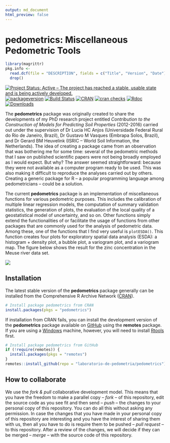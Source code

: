 ```yaml
---
output: md_document
html_preview: false
---
```


<!-- Generated by knitr: do not edit by hand. Please edit the content in README.Rmd -->

# pedometrics: Miscellaneous Pedometric Tools

```r
library(magrittr)
pkg.info <- 
  read.dcf(file = "DESCRIPTION", fields = c("Title", "Version", "Date")) %>% 
  drop()
```

[![Project Status: Active – The project has reached a stable, usable state and is being actively developed.](http://www.repostatus.org/badges/latest/active.svg)](http://www.repostatus.org/#active)
[![packageversion](https://img.shields.io/badge/devel%20version-`r pkg.info["Version"]`-firebrick.svg?style=flat-square)](commits/master)
[![Build Status](https://travis-ci.org/samuel-rosa/pedometrics.svg?branch=master)](https://travis-ci.org/samuel-rosa/pedometrics)
[![CRAN](https://www.r-pkg.org/badges/version/pedometrics)](https://cran.r-project.org/package=pedometrics)
[![cran checks](https://cranchecks.info/badges/worst/pedometrics)](https://cran.r-project.org/web/checks/check_results_pedometrics.html)
[![Rdoc](http://www.rdocumentation.org/badges/version/pedometrics)](http://www.rdocumentation.org/packages/pedometrics)
[![Downloads](http://cranlogs.r-pkg.org/badges/pedometrics?color=brightgreen)](http://www.r-pkg.org/pkg/pedometrics)

The __pedometrics__ package was originally created to share the developments of my PhD research project 
entitled _Contribution to the Construction of Models for Predicting Soil Properties_ (2012-2016) carried out
under the supervision of Dr Lucia HC Anjos (Universidade Federal Rural do Rio de Janeiro, Brazil), Dr Gustavo 
M Vasques (Embrapa Solos, Brazil), and Dr Gerard BM Heuvelink (ISRIC -- World Soil Information, the 
Netherlands). The idea of creating a package came from an observation that was bothering me for some time: 
several of the pedometric methods that I saw on published scientific papers were not being broadly employed as
I would expect. But why? The answer seemed straightforward: because they were not available as a computer
program ready to be used. This was also making it difficult to reproduce the analyses carried out by others. 
Creating a generic package for R -- a popular programming language among pedometricians -- could be a solution.

The current __pedometrics__ package is an implementation of miscellaneous functions for various pedometric
purposes. This includes the calibration of multiple linear regression models, the computation of summary
validation statistics, the generation of plots, the evaluation of the local quality of a geostatistical model 
of uncertainty, and so on. Other functions simply extend the functionalities of or facilitate the usage of
functions from other packages that are commonly used for the analysis of pedometric data. Among these, one of
the functions that I find very useful is `plotESDA()`. This function creates four plots for exploratory spatial
data analysis (ESDA): a histogram + density plot, a bubble plot, a variogram plot, and a variogram map. The 
figure below shows the result for the zinc concentration in the Meuse river data set.

![](https://raw.githubusercontent.com/laboratorio-de-pedometria/pedometrics/master/inst/extdata/plot-esda.png)

## Installation

The latest stable version of the __pedometrics__ package generally can be installed from the
Comprehensive R Archive Network ([CRAN][cran]).

```R
# Install package pedometrics from CRAN
install.packages(pkgs = "pedometrics")
```

If installation from CRAN fails, you can install the development version of the __pedometrics__
package available on [GitHub][github] using the __remotes__ package. If you are using a
[Windows][windows] machine, however, you will need to install [Rtools][rtools] first.

```R
# Install package pedometrics from GitHub
if (!require(remotes)) {
  install.packages(pkgs = "remotes")
}
remotes::install_github(repo = "laboratorio-de-pedometria/pedometrics")
```

[windows]: https://cran.r-project.org/bin/windows/
[rtools]: https://cran.r-project.org/bin/windows/Rtools/
[cran]: https://CRAN.R-project.org/package=pedometrics
[github]: https://github.com/laboratorio-de-pedometria/pedometrics-package

## How to collaborate

We use the *fork & pull* collaborative development model. This means that you have the freedom to make a 
parallel copy -- _fork_ -- of this repository, edit the source code as you see fit and then send -- _push_ --
the changes to your personal copy of this repository. You can do all this without asking any permission. In
case the changes that you have made in your personal copy of this repository are interesting and you have the 
interest of sharing them with us, then all you have to do is require them to be pushed -- _pull request_ -- to 
this repository. After a review of the changes, we will decide if they can be merged -- _merge_ -- with the
source code of this repository.
